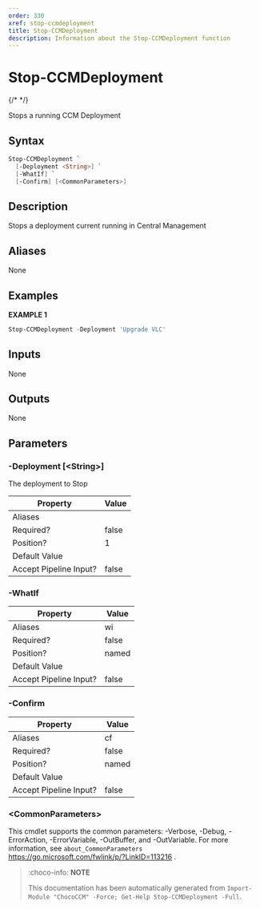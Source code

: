 ```yaml
---
order: 330
xref: stop-ccmdeployment
title: Stop-CCMDeployment
description: Information about the Stop-CCMDeployment function
---
```


# Stop-CCMDeployment

{/* <!-- This documentation is automatically generated from /Stop-CCMDeployment.ps1 using GenerateDocs.ps1. Contributions are welcome at the original location(s). --> */}

Stops a running CCM Deployment

## Syntax

~~~powershell
Stop-CCMDeployment `
  [-Deployment <String>] `
  [-WhatIf] `
  [-Confirm] [<CommonParameters>]
~~~

## Description

Stops a deployment current running in Central Management


## Aliases

None

## Examples

 **EXAMPLE 1**

~~~powershell
Stop-CCMDeployment -Deployment 'Upgrade VLC'

~~~

## Inputs

None

## Outputs

None

## Parameters

###  -Deployment [&lt;String&gt;]
The deployment to Stop

Property               | Value
---------------------- | -----
Aliases                |
Required?              | false
Position?              | 1
Default Value          |
Accept Pipeline Input? | false

###  -WhatIf
Property               | Value
---------------------- | -----
Aliases                | wi
Required?              | false
Position?              | named
Default Value          |
Accept Pipeline Input? | false

###  -Confirm
Property               | Value
---------------------- | -----
Aliases                | cf
Required?              | false
Position?              | named
Default Value          |
Accept Pipeline Input? | false

### &lt;CommonParameters&gt;

This cmdlet supports the common parameters: -Verbose, -Debug, -ErrorAction, -ErrorVariable, -OutBuffer, and -OutVariable. For more information, see `about_CommonParameters` https://go.microsoft.com/fwlink/p/?LinkID=113216 .



<Xref title="Function Reference" value="chococcm-functions" />

> :choco-info: **NOTE**
>
> This documentation has been automatically generated from `Import-Module "ChocoCCM" -Force; Get-Help Stop-CCMDeployment -Full`.
